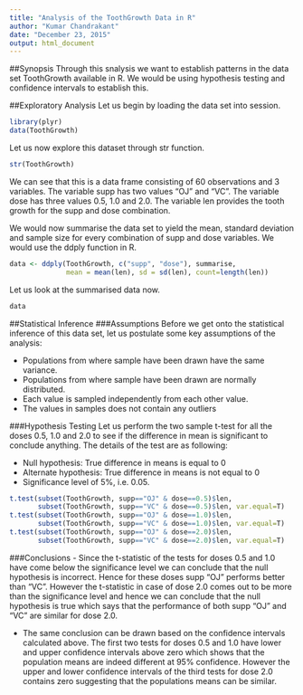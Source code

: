 ```yaml
---
title: "Analysis of the ToothGrowth Data in R"
author: "Kumar Chandrakant"
date: "December 23, 2015"
output: html_document
---
```

##Synopsis
Through this snalysis we want to establish patterns in the data set ToothGrowth available in R. We would be using hypothesis testing and confidence intervals to establish this.

##Exploratory Analysis
Let us begin by loading the data set into session.
```r
library(plyr)
data(ToothGrowth)
```

Let us now explore this dataset through str function.
```r
str(ToothGrowth)
```
We can see that this is a data frame consisting of 60 observations and 3 variables. The variable supp has two values "OJ" and "VC". The variable dose has three values 0.5, 1.0 and 2.0. The variable len provides the tooth growth for the supp and dose combination.

We would now summarise the data set to yield the mean, standard deviation and sample size for every combination of supp and dose variables. We would use the ddply function in R.
```r
data <- ddply(ToothGrowth, c("supp", "dose"), summarise, 
              mean = mean(len), sd = sd(len), count=length(len))
```

Let us look at the summarised data now.
```r
data
```

##Statistical Inference
###Assumptions
Before we get onto the statistical inference of this data set, let us postulate some key assumptions of the analysis:

- Populations from where sample have been drawn have the same variance.
- Populations from where sample have been drawn are normally distributed.
- Each value is sampled independently from each other value.
- The values in samples does not contain any outliers

###Hypothesis Testing
Let us perform the two sample t-test for all the doses 0.5, 1.0 and 2.0 to see if the difference in mean is significant to conclude anything. The details of the test are as following:

- Null hypothesis: True difference in means is equal to 0
- Alternate hypothesis: True difference in means is not equal to 0
- Significance level of 5%, i.e. 0.05.  
```r
t.test(subset(ToothGrowth, supp=="OJ" & dose==0.5)$len, 
       subset(ToothGrowth, supp=="VC" & dose==0.5)$len, var.equal=T)
t.test(subset(ToothGrowth, supp=="OJ" & dose==1.0)$len, 
       subset(ToothGrowth, supp=="VC" & dose==1.0)$len, var.equal=T)
t.test(subset(ToothGrowth, supp=="OJ" & dose==2.0)$len, 
       subset(ToothGrowth, supp=="VC" & dose==2.0)$len, var.equal=T)
```

###Conclusions
- Since the t-statistic of the tests for doses 0.5 and 1.0 have come below the significance level we can conclude that the null hypothesis is incorrect. Hence for these doses supp "OJ" performs better than "VC". However the t-statistic in case of dose 2.0 comes out to be more than the significance level and hence we can conclude that the null hypothesis is true which says that the performance of both supp "OJ" and "VC" are similar for dose 2.0.

- The same conclusion can be drawn based on the confidence intervals calculated above. The first two tests for doses 0.5 and 1.0 have lower and upper confidence intervals above zero which shows that the population means are indeed different at 95% confidence. However the upper and lower confidence intervals of the third tests for dose 2.0 contains zero suggesting that the populations means can be similar.
